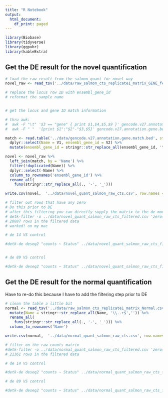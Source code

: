 ```yaml
---
title: "R Notebook"
output:
  html_document:
    df_print: paged
---
```

 
```r
library(Biobase)
library(tidyverse)
library(ggpubr)
library(kableExtra)
```

## Get the DE result for the novel quantification 

```r
# load the raw result from the salmon quant for novel way
novel_raw <- read_tsv('../data/raw_salmon_cts_replicate1_matrix_GENE_feature.csv')
```

```r
# replace the locus row ID with ensembl_gene_id
# reformat the sample name


# get the locus and gene ID match information

# thru awk:
#  awk -F "\t" '$3 == "gene" { print $1,$4,$5,$9 }' gencode.v27.annotation.gtf | awk '{ for(i=1;i<=NF;i++){if(i==NF){printf("%s\n",$NF);}else {printf("%s\t",$i)}}}' > gencode.v27.annotation.gene.bed
#  awk -F " "  '{print $1":"$2"-"$3,$5}' gencode.v27.annotation.gene.bed  > gencode.v27.annotation.gene.match.bed  

match <- read.table('../data/gencode.v27.annotation.gene.match.bed', stringsAsFactors = F) %>%
  dplyr::select(Name = V1, ensembl_gene_id = V2) %>%
  mutate(ensembl_gene_id = stringr::str_replace_all(ensembl_gene_id, '\\..+$',''))

novel <- novel_raw %>%
  left_join(match, by = 'Name') %>%
  filter(!duplicated(Name)) %>%
  dplyr::select(-Name) %>%
  column_to_rownames('ensembl_gene_id') %>%
  rename_all(
    funs(stringr::str_replace_all(., '-', '_')))

write.csv(novel,  '../data/novel_quant_salmon_raw_cts.csv', row.names = T, quote = F)
```

```bash
# filter out rows that have any zero
# Do this prior to DE
# after this filtering you can directly supply the matrix to the de module that will do the norm work
# detk-filter -o ../data/novel_quant_salmon_raw_cts_filtered.csv 'zero(all) == 0' ../data/novel_quant_salmon_raw_cts.csv
# 20887 rows in the filtered data
# worked! on my mac
```

```bash
# de 14 VS control

#detk-de deseq2 "counts ~ Status" ../data/novel_quant_salmon_raw_cts_filtered.csv ../../09_mitochondria/data/pheno14_ctrl.csv > ../output/novel_14_control_DE.csv


# de 89 VS control

#detk-de deseq2 "counts ~ Status" ../data/novel_quant_salmon_raw_cts_filtered.csv ../../09_mitochondria/data/pheno89_ctrl.csv > ../output/novel_89_control_DE.csv
```


##  Get the DE result for the normal quantification 

Have to re-do this because I have to add the filtering step prior to DE

```r
# clean the table a little bit
normal <- read_tsv('../data/raw_salmon_cts_replicate1_matrix_Normal.csv') %>%
  mutate(Name = stringr::str_replace_all(Name, '\\..+$','')) %>%
  rename_all(
    funs(stringr::str_replace_all(., '-', '_'))) %>%
  column_to_rownames('Name') 

write.csv(normal,  '../data/normal_quant_salmon_raw_cts.csv', row.names = T, quote = F)
```


```bash
# filter on the raw counts matrix
#detk-filter -o ../data/normal_quant_salmon_raw_cts_filtered.csv 'zero(all) == 0' ../data/normal_quant_salmon_raw_cts.csv
# 21361 rows in the filtered data
```

```r
# de 14 VS control

#detk-de deseq2 "counts ~ Status" ../data/normal_quant_salmon_raw_cts_filtered.csv ../../09_mitochondria/data/pheno14_ctrl.csv > ../output/normal_14_control_DE.csv

# de 89 VS control

#detk-de deseq2 "counts ~ Status" ../data/normal_quant_salmon_raw_cts_filtered.csv ../../09_mitochondria/data/pheno89_ctrl.csv > ../output/normal_89_control_DE.csv
```

